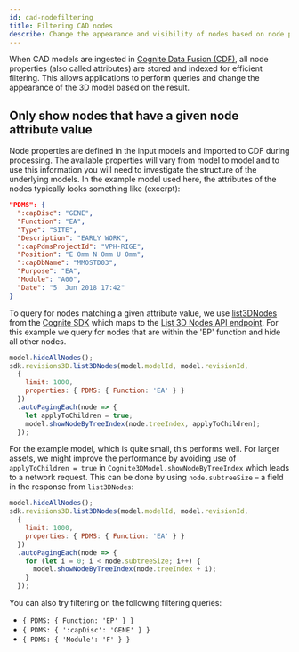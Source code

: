 ```yaml
---
id: cad-nodefiltering
title: Filtering CAD nodes
describe: Change the appearance and visibility of nodes based on node properties
---
```



When CAD models are ingested in [Cognite Data Fusion (CDF)](https://docs.cognite.com/cdf/), all node properties
(also called attributes) are stored and indexed for efficient filtering. This allows applications to perform
queries and change the appearance of the 3D model based on the result.

<DemoWrapper name="Cognite3DViewerDemo" />

## Only show nodes that have a given node attribute value

Node properties are defined in the input models and imported to CDF during processing. The available properties will vary from model
to model and to use this information you will need to investigate the structure of the underlying models. In the example model used
here, the attributes of the nodes typically looks something like (excerpt):

```json
"PDMS": {
  ":capDisc": "GENE",
  "Function": "EA",
  "Type": "SITE",
  "Description": "EARLY WORK",
  ":capPdmsProjectId": "VPH-RIGE",
  "Position": "E 0mm N 0mm U 0mm",
  ":capDbName": "MMOSTD03",
  "Purpose": "EA",
  "Module": "A00",
  "Date": "5  Jun 2018 17:42"
}
```

To query for nodes matching a given attribute value, we use [list3DNodes](https://cognitedata.github.io/cognite-sdk-js/classes/revisions3dapi.html#list3dnodes)
from the [Cognite SDK](https://www.npmjs.com/package/@cognite/sdk) which maps to the [List 3D Nodes API endpoint](https://docs.cognite.com/api/v1/#operation/get3DNodes).
For this example we query for nodes that are within the 'EP' function and hide all other nodes.

```jsx runnable
model.hideAllNodes();
sdk.revisions3D.list3DNodes(model.modelId, model.revisionId,
  {
    limit: 1000,
    properties: { PDMS: { Function: 'EA' } }
  })
  .autoPagingEach(node => {
    let applyToChildren = true;
    model.showNodeByTreeIndex(node.treeIndex, applyToChildren);
  });
```

For the example model, which is quite small, this performs well. For larger assets, we might improve the performance
by avoiding use of `applyToChildren = true` in `Cognite3DModel.showNodeByTreeIndex` which leads to a network request.
This can be done by using `node.subtreeSize` – a field in the response from `list3DNodes`:

```jsx runnable
model.hideAllNodes();
sdk.revisions3D.list3DNodes(model.modelId, model.revisionId,
  {
    limit: 1000,
    properties: { PDMS: { Function: 'EA' } }
  })
  .autoPagingEach(node => {
    for (let i = 0; i < node.subtreeSize; i++) {
      model.showNodeByTreeIndex(node.treeIndex + i);
    }
  });
```


You can also try filtering on the following filtering queries:
- `{ PDMS: { Function: 'EP' } }`
- `{ PDMS: { ':capDisc': 'GENE' } }`
- `{ PDMS: { 'Module': 'F' } }`
